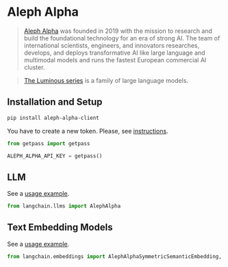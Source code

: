# Aleph Alpha

>[Aleph Alpha](https://docs.aleph-alpha.com/) was founded in 2019 with the mission to research and build the foundational technology for an era of strong AI. The team of international scientists, engineers, and innovators researches, develops, and deploys transformative AI like large language and multimodal models and runs the fastest European commercial AI cluster.

>[The Luminous series](https://docs.aleph-alpha.com/docs/introduction/luminous/) is a family of large language models.

## Installation and Setup

```bash
pip install aleph-alpha-client
```

You have to create a new token. Please, see [instructions](https://docs.aleph-alpha.com/docs/account/#create-a-new-token).

```python
from getpass import getpass

ALEPH_ALPHA_API_KEY = getpass()
```


## LLM

See a [usage example](/docs/modules/model_io/models/llms/integrations/aleph_alpha.html).

```python
from langchain.llms import AlephAlpha
```

## Text Embedding Models

See a [usage example](/docs/modules/data_io/text_embedding/integrations/aleph_alpha.html).

```python
from langchain.embeddings import AlephAlphaSymmetricSemanticEmbedding, AlephAlphaAsymmetricSemanticEmbedding
```

